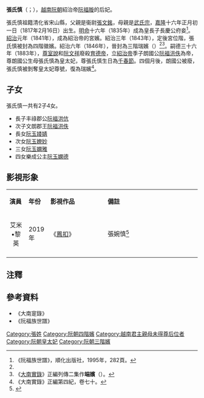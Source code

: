 '''張氏慎'''（{{vie|v='''Trương Thị Thận'''|hn=張氏慎}}；{{bd|1817年|2月16日|1889年|1月2日|catIdx=Z張}}），[[越南|越南]][[阮朝|阮朝]]紹治帝[[紹治帝|阮福暶]]的后妃。

張氏慎祖籍清化省宋山縣，父親是衞尉[[張文銘|張文銘]]，母親是[[武氏宗|武氏宗]]，[[嘉隆|嘉隆]]十六年正月初一日（1817年2月16日）出生。[[明命|明命]]十六年（1835年）成為皇長子長慶公府妾<ref name=ziliao>《阮福族世譜》，順化出版社，1995年，282頁。</ref>。[[紹治|紹治]]元年（1841年），成為紹治帝的宮嬪。紹治三年（1843年），定後宮位階，張氏慎被封為四階徽嬪。紹治六年（1846年），晉封為三階瑞嬪（{{vie|v='''Thụy Tần'''|hn=瑞嬪}}）<ref name=ziliao/><ref>《[[大南實錄|大南實錄]]》正編列傳二集作'''端嬪'''（{{vie|v='''Đoan Tần'''|hn=端嬪}}）。</ref>。嗣德三十六年（1883年），[[尊室說|尊室說]]和[[阮文祥|阮文祥]]廢殺[[育德帝|育德帝]]，立[[紹治帝|紹治帝]]季子朗國公[[協和帝|阮福洪佚]]為帝，尊朗國公生母張氏慎為皇太妃，尊張氏慎生日為[[千春節|千春節]]。四個月後，朗國公被廢，張氏慎被剝奪皇太妃尊號，復為瑞嬪<ref>《大南實錄》正編第四紀，卷七十。</ref>。

==子女==
張氏慎一共有2子4女。
*長子丰祿郡公[[阮福洪伉|阮福洪伉]]
*次子文朗郡王[[阮福洪佚|阮福洪佚]]
*長女[[阮玉婑婧|阮玉婑婧]]
*次女[[阮玉嫽妙|阮玉嫽妙]]
*三女[[阮玉嫻雅|阮玉嫻雅]]
*四女樂成公主[[阮玉嫻德|阮玉嫻德]]
== 影視形象 ==
{|class="wikitable" width="80%"
|- style="background:cornflowerblue; color:white" align=center
|style="width:10%"|'''演員'''||style="width:10%"|'''年份'''||style="width:30%"|'''影視作品'''||'''備註'''
|-
|align="center"|艾米•黎英||2019年||《[[鳳扣|鳳扣]]》||張婉慎<ref>{{cite web|title=国产宫斗剧的头号“粉丝”，开始自己拍了|url=https://k.sina.com.cn/article_6069410213_169c3d9a501900t6pc.html|accessdate=2020-05-30|publisher=新浪|archiveurl=https://web.archive.org/web/20200623225057/https://k.sina.com.cn/article_6069410213_169c3d9a501900t6pc.html|archivedate=2020-06-23|dead-url=no}}</ref>
|-
|}

==注釋==
{{reflist}}

==參考資料==
*《大南寔錄》
*《阮福族世譜》

{{西山朝及阮朝皇后}}

[[Category:張姓|Category:張姓]]
[[Category:阮朝四階嬪|Category:阮朝四階嬪]]
[[Category:越南君主親母未得尊后位者|Category:越南君主親母未得尊后位者]]
[[Category:阮朝皇太妃|Category:阮朝皇太妃]]
[[Category:阮朝三階嬪|Category:阮朝三階嬪]]